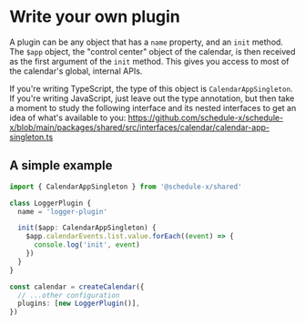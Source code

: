 # Write your own plugin

A plugin can be any object that has a `name` property, and an `init` method. The `$app` object, the "control center"
object of the calendar, is then received as the first argument of the `init` method. This gives you access to most
of the calendar's global, internal APIs.

If you're writing TypeScript, the type of this object is
`CalendarAppSingleton`. If you're writing JavaScript, just leave out the type annotation, but then take a moment to
study the following interface and its nested interfaces to get an idea of what's available to you: https://github.com/schedule-x/schedule-x/blob/main/packages/shared/src/interfaces/calendar/calendar-app-singleton.ts

## A simple example

```ts
import { CalendarAppSingleton } from '@schedule-x/shared'

class LoggerPlugin {
  name = 'logger-plugin'

  init($app: CalendarAppSingleton) {
    $app.calendarEvents.list.value.forEach((event) => {
      console.log('init', event)
    })
  }
}

const calendar = createCalendar({
  // ...other configuration
  plugins: [new LoggerPlugin()],
})
```
